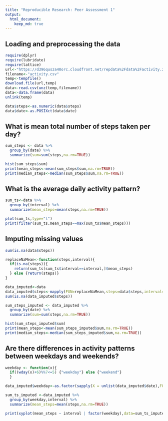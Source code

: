 ```yaml
---
title: "Reproducible Research: Peer Assessment 1"
output: 
  html_document:
    keep_md: true
---
```


## Loading and preprocessing the data
```r
require(dplyr)
require(lubridate)
require(lattice)
url<-"https://d396qusza40orc.cloudfront.net/repdata%2Fdata%2Factivity.zip"
filename<-"activity.csv"
temp<-tempfile()
download.file(url,temp)
data<-read.csv(unz(temp,filename))
data<-data.frame(data)
unlink(temp)

data$steps<-as.numeric(data$steps)
data$date<-as.POSIXct(data$date)
```

## What is mean total number of steps taken per day?
```r
sum_steps <- data %>%
  group_by(date) %>%
  summarize(sum=sum(steps,na.rm=TRUE))

hist(sum_steps$sum)
print(mean_steps<-mean(sum_steps$sum,na.rm=TRUE))
print(median_steps<-median(sum_steps$sum,na.rm=TRUE))
```

## What is the average daily activity pattern?
```r
sum_ts<-data %>%
  group_by(interval) %>%
  summarize(mean_steps=mean(steps,na.rm=TRUE))

plot(sum_ts,type="l")
print(filter(sum_ts,mean_steps==max(sum_ts$mean_steps)))
```
## Imputing missing values
```r
sum(is.na(data$steps))

replaceNaMean<-function(steps,interval){
  if(is.na(steps)){
    return(sum_ts[sum_ts$interval==interval,]$mean_steps)
  } else {return(steps)}
}

data_imputed<-data
data_imputed$steps<-mapply(FUN=replaceNaMean,steps=data$steps,interval=data$interval)
sum(is.na(data_imputed$steps))

sum_steps_imputed <- data_imputed %>%
  group_by(date) %>%
  summarize(sum=sum(steps,na.rm=TRUE))

hist(sum_steps_imputed$sum)
print(mean_steps<-mean(sum_steps_imputed$sum,na.rm=TRUE))
print(median_steps<-median(sum_steps_imputed$sum,na.rm=TRUE))
```

## Are there differences in activity patterns between weekdays and weekends?
```r
weekday <- function(x){
  if((wday(x)+6)%%7<=5) {"weekday"} else {"weekend"}
  }

data_imputed$weekday<-as.factor(sapply(X = unlist(data_imputed$date),FUN = weekday))

sum_ts_imputed <-data_imputed %>%
  group_by(weekday,interval) %>%
  summarize(mean_steps=mean(steps,na.rm=TRUE))

print(xyplot(mean_steps ~ interval | factor(weekday),data=sum_ts_imputed,type="l",layout=c(1,2)))
```
